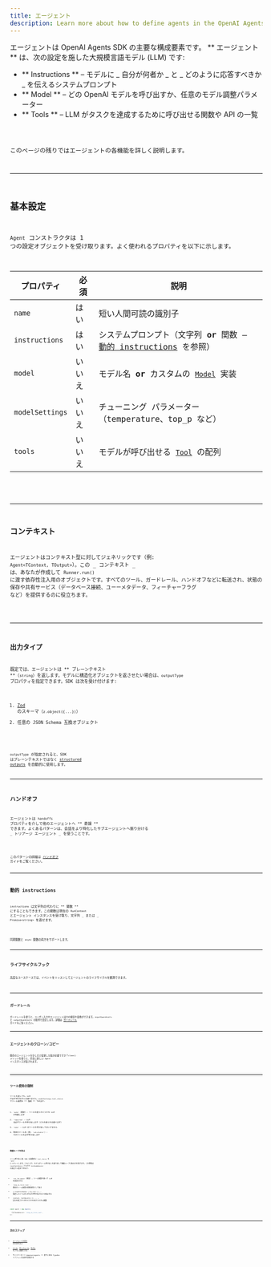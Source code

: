 ```yaml
---
title: エージェント
description: Learn more about how to define agents in the OpenAI Agents SDK for JavaScript / TypeScript
---
```



エージェントは OpenAI Agents SDK の主要な構成要素です。 ** エージェント ** は、次の設定を施した大規模言語モデル (LLM) です:

- ** Instructions ** – モデルに _ 自分が何者か _ と _ どのように応答すべきか _ を伝えるシステムプロンプト
- ** Model ** – どの OpenAI モデルを呼び出すか、任意のモデル調整パラメーター
- ** Tools ** – LLM がタスクを達成するために呼び出せる関数や API の一覧

<Code lang="typescript" code={simpleAgent} title="基本的なエージェントの定義" />

このページの残りではエージェントの各機能を詳しく説明します。

---

## 基本設定

`Agent` コンストラクタは 1 つの設定オブジェクトを受け取ります。よく使われるプロパティを以下に示します。

| プロパティ      | 必須   | 説明                                                                                         |
| --------------- | ------ | -------------------------------------------------------------------------------------------- |
| `name`          | はい   | 短い人間可読の識別子                                                                         |
| `instructions`  | はい   | システムプロンプト（文字列 **or** 関数 – [動的 instructions](#dynamic-instructions) を参照） |
| `model`         | いいえ | モデル名 **or** カスタムの [`Model`](/openai-agents-js/openai/agents/interfaces/model/) 実装 |
| `modelSettings` | いいえ | チューニング パラメーター（temperature、top_p など）                                         |
| `tools`         | いいえ | モデルが呼び出せる [`Tool`](/openai-agents-js/openai/agents/type-aliases/tool/) の配列       |

<Code
  lang="typescript"
  code={agentWithTools}
  title="ツール付きのエージェント"
/>

---

## コンテキスト

エージェントはコンテキスト型に対してジェネリックです（例: `Agent<TContext, TOutput>`）。この _ コンテキスト _ は、あなたが作成して `Runner.run()` に渡す依存性注入用のオブジェクトです。すべてのツール、ガードレール、ハンドオフなどに転送され、状態の保存や共有サービス（データベース接続、ユーーメタデータ、フィーチャーフラグ など）を提供するのに役立ちます。

<Code
  lang="typescript"
  code={agentWithContext}
  title="コンテキストを使うエージェント"
/>

---

## 出力タイプ

既定では、エージェントは ** プレーンテキスト **（`string`）を返します。モデルに構造化オブジェクトを返させたい場合は、`outputType` プロパティを指定できます。SDK は次を受け付けます:

1. [Zod](https://github.com/colinhacks/zod) のスキーマ（`z.object({...})`）
2. 任意の JSON Schema 互換オブジェクト

<Code
  lang="typescript"
  code={agentWithAodOutputType}
  title="Zod による構造化出力"
/>

`outputType` が指定されると、SDK はプレーンテキストではなく [structured outputs](https://platform.openai.com/docs/guides/structured-outputs) を自動的に使用します。

---

## ハンドオフ

エージェントは `handoffs` プロパティを介して他のエージェントへ ** 委譲 ** できます。よくあるパターンは、会話をより特化したサブエージェントへ振り分ける _ トリアージ エージェント _ を使うことです。

<Code
  lang="typescript"
  code={agentWithHandoffs}
  title="ハンドオフ付きのエージェント"
/>

このパターンの詳細は [ハンドオフ](/openai-agents-js/ja/guides/handoffs) ガイドをご覧ください。

---

## 動的 instructions

`instructions` は文字列の代わりに ** 関数 ** にすることもできます。この関数は現在の `RunContext` とエージェント インスタンスを受け取り、文字列 _ または _ `Promise<string>` を返せます。

<Code
  lang="typescript"
  code={agentWithDynamicInstructions}
  title="動的 instructions を使うエージェント"
/>

同期関数と `async` 関数の両方をサポートします。

---

## ライフサイクルフック

高度なユースケースでは、イベントをリッスンしてエージェントのライフサイクルを観測できます。

<Code
  lang="typescript"
  code={agentWithLifecycleHooks}
  title="ライフサイクルフック付きのエージェント"
/>

---

## ガードレール

ガードレールを使うと、ユーザー入力やエージェント出力の検証や変換ができます。`inputGuardrails` と `outputGuardrails` の配列で設定します。詳細は [ガードレール](/openai-agents-js/ja/guides/guardrails) ガイドをご覧ください。

---

## エージェントのクローン/コピー

既存のエージェントを少しだけ変更した版が必要ですか？`clone()` メソッドを使うと、完全に新しい `Agent` インスタンスが返されます。

<Code
  lang="typescript"
  code={agentCloning}
  title="エージェントのクローン作成"
/>

---

## ツール使用の強制

ツールを渡しても、LLM が必ず呼び出すとは限りません。`modelSettings.tool_choice` でツール使用を ** 強制 ** できます:

1. `'auto'`（既定）– ツールを使うかどうかを LLM が判断します
2. `'required'` – LLM は必ずツールを呼び出します（どれを使うかは選べます）
3. `'none'` – LLM はツールを呼び出してはいけません
4. 特定のツール名（例: `'calculator'`）– そのツールを必ず呼び出します

<Code lang="typescript" code={agentForcingToolUse} title="ツール使用の強制" />

### 無限ループの防止

ツール呼び出し後、SDK は自動的に `tool_choice` を `'auto'` にリセットします。これにより、モデルがツール呼び出しを繰り返して無限ループに陥るのを防ぎます。この挙動は `resetToolChoice` フラグや `toolUseBehavior` の設定で上書きできます:

- `'run_llm_again'`（既定）– ツール結果を使って LLM を再実行する
- `'stop_on_first_tool'` – 最初のツール結果を最終回答として扱う
- `{ stopAtToolNames: ['my_tool'] }` – 指定したツールのいずれかが呼び出されたら停止する
- `(context, toolResults) => ...` – 実行を終了すべきかどうかを返すカスタム関数

```typescript
const agent = new Agent({
  ...,
  toolUseBehavior: 'stop_on_first_tool',
});
```

---

## 次のステップ

- [エージェントの実行](/openai-agents-js/ja/guides/running-agents) の方法を学ぶ
- [ツール](/openai-agents-js/ja/guides/tools)、[ガードレール](/openai-agents-js/ja/guides/guardrails)、[モデル](/openai-agents-js/ja/guides/models) をさらに深掘りする
- サイドバーの ** @openai/agents ** 直下にある TypeDoc リファレンス全体を参照する

